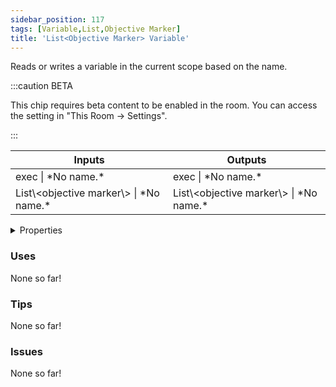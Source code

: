 ```yaml
---
sidebar_position: 117
tags: [Variable,List,Objective Marker]
title: 'List<Objective Marker> Variable'
---
```


Reads or writes a variable in the current scope based on the name.

:::caution BETA

This chip requires beta content to be enabled in the room. You can access the setting in "This Room -> Settings".

:::

<IChip uuid="2aa2fe68-18bf-4f63-9ed9-2fc237b60df9"/>

<table><thead><tr><th>Inputs</th><th>Outputs</th></tr></thead><tbody><tr><td>exec | *No name.*</td><td>exec | *No name.*</td></tr><tr><td>List\&lt;objective marker\&gt; | *No name.*</td><td>List\&lt;objective marker\&gt; | *No name.*</td></tr></tbody></table>

<details>
  <summary>Properties</summary>
  <div>
    <div>
    <table>
      <tbody>
        <tr>
          <td>Is beta required?</td>
          <td>Yes</td>
        </tr>
        <tr>
          <td>Is chip a trolling risk?</td>
          <td>No</td>
        </tr>
        <tr>
          <td>Is chip a role assignment risk?</td>
          <td>No</td>
        </tr>
        <tr>
          <td>Chip UUID</td>
          <td>2aa2fe68-18bf-4f63-9ed9-2fc237b60df9</td>
        </tr>
        <tr>
          <td>Room availability</td>
          <td>Available everywhere</td>
        </tr>
      </tbody>
    </table>
    </div>
  </div>
</details>

### Uses

None so far!

### Tips

None so far!

### Issues

None so far!